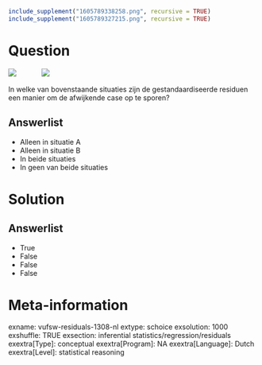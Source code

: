 ```r
include_supplement("1605789338258.png", recursive = TRUE)
include_supplement("1605789327215.png", recursive = TRUE)
```

Question
========
![](1605789338258.png)           
 ![](1605789327215.png)
  
In welke van bovenstaande situaties zijn de gestandaardiseerde residuen
een manier om de afwijkende case op te sporen?

Answerlist
----------
* Alleen in situatie A
* Alleen in situatie B
* In beide situaties
* In geen van beide situaties

Solution
========










Answerlist
----------
* True
* False
* False
* False

Meta-information
================
exname: vufsw-residuals-1308-nl
extype: schoice
exsolution: 1000
exshuffle: TRUE
exsection: inferential statistics/regression/residuals
exextra[Type]: conceptual
exextra[Program]: NA
exextra[Language]: Dutch
exextra[Level]: statistical reasoning

